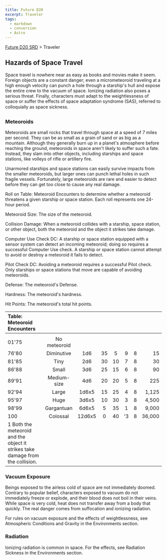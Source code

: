 ```yaml
---
title: Future D20
excerpt: Traveler
tags:
  - markdown
  - conversion
  - Astro
---
```






[Future D20 SRD]( / ) > Traveler




## Hazards of Space Travel


Space travel is nowhere near as easy as books and movies make it seem. Foreign objects are a constant danger; even a micrometeoroid traveling at a high enough velocity can punch a hole through a starship's hull and expose the entire crew to the vacuum of space. Ionizing radiation also poses a serious threat. Finally, characters must adapt to the weightlessness of space or suffer the effects of space adaptation syndrome (SAS), referred to colloquially as space sickness.


### Meteoroids


Meteoroids are small rocks that travel through space at a speed of 7 miles per second. They can be as small as a grain of sand or as big as a mountain. Although they generally burn up in a planet's atmosphere before reaching the ground, meteoroids in space aren't likely to suffer such a fate. Instead, they slam into other objects, including starships and space stations, like volleys of rifle or artillery fire.


Unarmored starships and space stations can easily survive impacts from the smaller meteoroids, but larger ones can punch lethal holes in such fragile vessels. Fortunately, large meteoroids are rare and easier to detect before they can get too close to cause any real damage.


Roll on Table: Meteoroid Encounters to determine whether a meteoroid threatens a given starship or space station. Each roll represents one 24-hour period.


Meteoroid Size: The size of the meteoroid.


Collision Damage: When a meteoroid collides with a starship, space station, or other object, both the meteoroid and the object it strikes take damage.


Computer Use Check DC: A starship or space station equipped with a sensor system can detect an incoming meteoroid; doing so requires a successful Computer Use check. A starship or space station cannot attempt to avoid or destroy a meteoroid it fails to detect.


Pilot Check DC: Avoiding a meteoroid requires a successful Pilot check. Only starships or space stations that move are capable of avoiding meteoroids.


Defense: The meteoroid's Defense.


Hardness: The meteoroid's hardness.


Hit Points: The meteoroid's total hit points.


| Table: Meteoroid Encounters |  |  |  |  |  |  |  |
| :----------------------------- | :--: | :--: | :--: | :--: | :--: | :--: | --: |
|  |  |  |  |  |  |  |  |
| 01'75 | No meteoroid |  |  |  |  |  |  |
| 76'80 | Diminutive | 1d6 | 35 | 5 | 9 | 8 | 15 |
| 81'85 | Tiny | 2d6 | 30 | 10 | 7 | 8 | 30 |
| 86'88 | Small | 3d6 | 25 | 15 | 6 | 8 | 90 |
| 89'91 | Medium-size | 4d6 | 20 | 20 | 5 | 8 | 225 |
| 92'94 | Large | 1d6x5 | 15 | 25 | 4 | 8 | 1,125 |
| 95'97 | Huge | 3d6x5 | 10 | 30 | 3 | 8 | 4,500 |
| 98'99 | Gargantuan | 6d6x5 | 5 | 35 | 1 | 8 | 9,000 |
| 100 | Colossal | 12d6x5 | 0 | 40 | '3 | 8 | 36,000 |
| 1 Both the meteoroid and the object it strikes take damage from the collision. |  |  |  |  |  |  |  |



### Vacuum Exposure


Beings exposed to the airless cold of space are not immediately doomed. Contrary to popular belief, characters exposed to vacuum do not immediately freeze or explode, and their blood does not boil in their veins. While space is very cold, heat does not transfer away from a body that quickly. The real danger comes from suffocation and ionizing radiation.


For rules on vacuum exposure and the effects of weightlessness, see Atmospheric Conditions and Gravity in the Environments section.


### Radiation


Ionizing radiation is common in space. For the effects, see Radiation Sickness in the Environments section.



